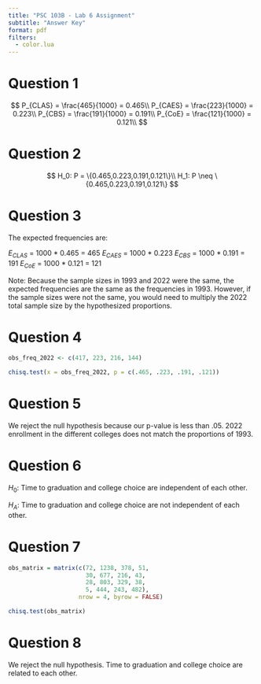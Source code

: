 ```yaml
---
title: "PSC 103B - Lab 6 Assignment"
subtitle: "Answer Key"
format: pdf
filters:
  - color.lua
---
```


# Question 1

$$
P_{CLAS} = \frac{465}{1000} = 0.465\\
P_{CAES} = \frac{223}{1000} = 0.223\\
P_{CBS} = \frac{191}{1000} = 0.191\\
P_{CoE} = \frac{121}{1000} = 0.121\\
$$

# Question 2

$$
H_0: P = \{0.465,0.223,0.191,0.121\}\\
H_1: P \neq \{0.465,0.223,0.191,0.121\}
$$

# Question 3

The expected frequencies are:

$E_{CLAS}$ = 1000 * 0.465 = 465
$E_{CAES}$ = 1000 * 0.223
$E_{CBS}$ = 1000 * 0.191 = 191
$E_{CoE}$ = 1000 * 0.121 = 121

Note: Because the sample sizes in 1993 and 2022 were the same, the expected frequencies are the same as the frequencies in 1993. However, if the sample sizes were not the same, you would need to multiply the 2022 total sample size by the hypothesized proportions. 

# Question 4

```r
obs_freq_2022 <- c(417, 223, 216, 144)

chisq.test(x = obs_freq_2022, p = c(.465, .223, .191, .121))

```
# Question 5

We reject the null hypothesis because our p-value is less than .05. 2022 enrollment in the different colleges does not match the proportions of 1993. 

# Question 6

$H_0$: Time to graduation and college choice are independent of each other.

$H_A$: Time to graduation and college choice are not independent of each other.

# Question 7

```r
obs_matrix = matrix(c(72, 1238, 378, 51,
                      30, 677, 216, 43,
                      28, 803, 329, 38,
                      5, 444, 243, 482),
                    nrow = 4, byrow = FALSE)

chisq.test(obs_matrix)

```
# Question 8

We reject the null hypothesis. Time to graduation and college choice are related to each other.
